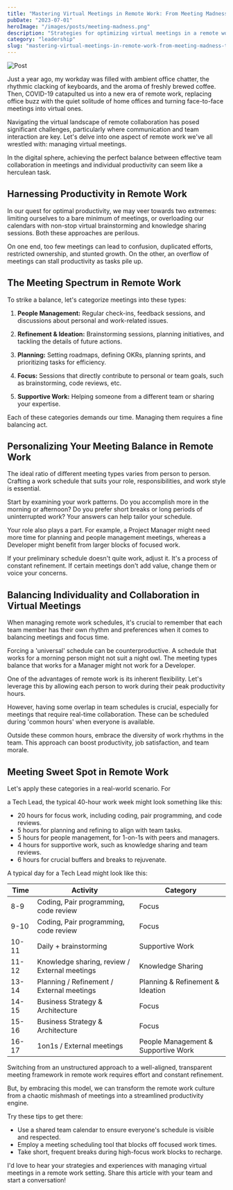 ```yaml
---
title: "Mastering Virtual Meetings in Remote Work: From Meeting Madness to Productive Paradise"
pubDate: "2023-07-01"
heroImage: "/images/posts/meeting-madness.png"
description: "Strategies for optimizing virtual meetings in a remote work environment focus on balancing various types of meetings and personalizing schedules to individual work rhythms."
category: "leadership"
slug: "mastering-virtual-meetings-in-remote-work-from-meeting-madness-to-productive-paradise"
---
```


![Post](/images/posts/meeting-madness.png)

Just a year ago, my workday was filled with ambient office chatter, the rhythmic clacking of
keyboards, and the aroma of freshly brewed coffee. Then, COVID-19 catapulted us into a new era of
remote work, replacing office buzz with the quiet solitude of home offices and turning face-to-face
meetings into virtual ones.

Navigating the virtual landscape of remote collaboration has posed significant challenges,
particularly where communication and team interaction are key. Let's delve into one aspect of remote
work we've all wrestled with: managing virtual meetings.

In the digital sphere, achieving the perfect balance between effective team collaboration in
meetings and individual productivity can seem like a herculean task.

## Harnessing Productivity in Remote Work

In our quest for optimal productivity, we may veer towards two extremes: limiting ourselves to a
bare minimum of meetings, or overloading our calendars with non-stop virtual brainstorming and
knowledge sharing sessions. Both these approaches are perilous.

On one end, too few meetings can lead to confusion, duplicated efforts, restricted ownership, and
stunted growth. On the other, an overflow of meetings can stall productivity as tasks pile up.

## The Meeting Spectrum in Remote Work

To strike a balance, let's categorize meetings into these types:

1. **People Management:** Regular check-ins, feedback sessions, and discussions about personal and
   work-related issues.

2. **Refinement & Ideation:** Brainstorming sessions, planning initiatives, and tackling the details
   of future actions.

3. **Planning:** Setting roadmaps, defining OKRs, planning sprints, and prioritizing tasks for
   efficiency.

4. **Focus:** Sessions that directly contribute to personal or team goals, such as brainstorming,
   code reviews, etc.

5. **Supportive Work:** Helping someone from a different team or sharing your expertise.

Each of these categories demands our time. Managing them requires a fine balancing act.

## Personalizing Your Meeting Balance in Remote Work

The ideal ratio of different meeting types varies from person to person. Crafting a work schedule
that suits your role, responsibilities, and work style is essential.

Start by examining your work patterns. Do you accomplish more in the morning or afternoon? Do you
prefer short breaks or long periods of uninterrupted work? Your answers can help tailor your
schedule.

Your role also plays a part. For example, a Project Manager might need more time for planning and
people management meetings, whereas a Developer might benefit from larger blocks of focused work.

If your preliminary schedule doesn't quite work, adjust it. It's a process of constant refinement.
If certain meetings don't add value, change them or voice your concerns.

## Balancing Individuality and Collaboration in Virtual Meetings

When managing remote work schedules, it's crucial to remember that each team member has their own
rhythm and preferences when it comes to balancing meetings and focus time.

Forcing a 'universal' schedule can be counterproductive. A schedule that works for a morning person
might not suit a night owl. The meeting types balance that works for a Manager might not work for a
Developer.

One of the advantages of remote work is its inherent flexibility. Let's leverage this by allowing
each person to work during their peak productivity hours.

However, having some overlap in team schedules is crucial, especially for meetings that require
real-time collaboration. These can be scheduled during 'common hours' when everyone is available.

Outside these common hours, embrace the diversity of work rhythms in the team. This approach can
boost productivity, job satisfaction, and team morale.

## Meeting Sweet Spot in Remote Work

Let's apply these categories in a real-world scenario. For

a Tech Lead, the typical 40-hour work week might look something like this:

- 20 hours for focus work, including coding, pair programming, and code reviews.
- 5 hours for planning and refining to align with team tasks.
- 5 hours for people management, for 1-on-1s with peers and managers.
- 4 hours for supportive work, such as knowledge sharing and team reviews.
- 6 hours for crucial buffers and breaks to rejuvenate.

A typical day for a Tech Lead might look like this:

| Time  | Activity                                      | Category                            |
|-------|-----------------------------------------------|-------------------------------------|
| 8-9   | Coding, Pair programming, code review         | Focus                               |
| 9-10  | Coding, Pair programming, code review         | Focus                               |
| 10-11 | Daily + brainstorming                         | Supportive Work                     |
| 11-12 | Knowledge sharing, review / External meetings | Knowledge Sharing                   |
| 13-14 | Planning / Refinement / External meetings     | Planning & Refinement & Ideation    |
| 14-15 | Business Strategy & Architecture              | Focus                               |
| 15-16 | Business Strategy & Architecture              | Focus                               |
| 16-17 | 1on1s / External meetings                     | People Management & Supportive Work |

Switching from an unstructured approach to a well-aligned, transparent meeting framework in remote
work requires effort and constant refinement.

But, by embracing this model, we can transform the remote work culture from a chaotic mishmash of
meetings into a streamlined productivity engine.

Try these tips to get there:

- Use a shared team calendar to ensure everyone's schedule is visible and respected.
- Employ a meeting scheduling tool that blocks off focused work times.
- Take short, frequent breaks during high-focus work blocks to recharge.

I'd love to hear your strategies and experiences with managing virtual meetings in a remote work
setting. Share this article with your team and start a conversation!